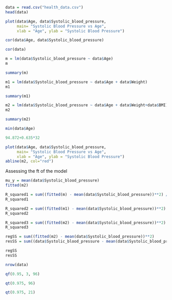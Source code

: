 
```{r}
data = read.csv("health_data.csv")
head(data)
```

```{r}
plot(data$Age, data$Systolic_blood_pressure,
     main= "Systolic Blood Pressure vs Age",
     xlab = "Age", ylab = "Systolic Blood Pressure")
```

```{r}
cor(data$Age, data$Systolic_blood_pressure)
```

```{r}
cor(data)
```


```{r}
m = lm(data$Systolic_blood_pressure ~ data$Age)
m
```

```{r}
summary(m)
```

```{r}
m1 = lm(data$Systolic_blood_pressure ~ data$Age + data$Weight)
m1
```

```{r}
summary(m1)
```

```{r}
m2 = lm(data$Systolic_blood_pressure ~ data$Age + data$Weight+data$BMI)
m2
```

```{r}
summary(m2)
```

```{r}
min(data$Age)
```

```{r}
94.872+0.635*32
```

```{r}
plot(data$Age, data$Systolic_blood_pressure,
     main= "Systolic Blood Pressure vs Age",
     xlab = "Age", ylab = "Systolic Blood Pressure")
abline(m2, col="red")
```

Assessing the ft of the model
```{r}
mu_y = mean(data$Systolic_blood_pressure)
fitted(m2)
```

```{r}
R_squared1 = sum((fitted(m) - mean(data$Systolic_blood_pressure))**2) / sum((data$Systolic_blood_pressure - mean(data$Systolic_blood_pressure))**2)
R_squared1
```



```{r}
R_squared2 = sum((fitted(m1) - mean(data$Systolic_blood_pressure))**2) / sum((data$Systolic_blood_pressure - mean(data$Systolic_blood_pressure))**2)
R_squared2
```


```{r}
R_squared3 = sum((fitted(m2) - mean(data$Systolic_blood_pressure))**2) / sum((data$Systolic_blood_pressure - mean(data$Systolic_blood_pressure))**2)
R_squared3
```

```{r}
regSS = sum((fitted(m2) - mean(data$Systolic_blood_pressure))**2)
resSS = sum((data$Systolic_blood_pressure - mean(data$Systolic_blood_pressure))**2)
```

```{r}
regSS
resSS
```

```{r}
nrow(data)
```

```{r}
qf(0.95, 3, 96)
```

```{r}
qt(0.975, 96)
```

```{r}
qt(0.975, 21)
```

